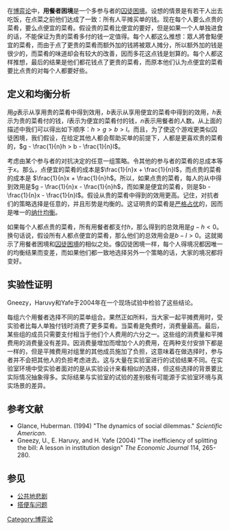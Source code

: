 {{No footnotes|time=2019-05-22T12:10:26+00:00}}
在[[博弈论|博弈论]]中，'''用餐者困境'''是一个多参与者的[[囚徒困境|囚徒困境]]。设想的情景是有若干人出去吃饭，在点菜之前他们达成了一致：所有人平摊买单的钱。现在每个人要么点贵的菜肴，要么点便宜的菜肴。假设贵的菜肴比便宜的要好，但是如果一个人单独进食的话，不能保证为贵的菜肴多付的钱一定值得。每个人都这么推想：眾人將會點便宜的菜肴，而由于点了更贵的菜肴而额外加的钱將被眾人摊分，所以额外加的钱是很少的，而菜肴的味道却会有较大的改善，因而多花这点钱是划算的。每个人都这样推想，最后的结果是他们都花钱点了更贵的菜肴，而原本他们认为点便宜的菜肴要比点贵的对每个人都要好些。

== 定义和均衡分析 ==
用<math>g</math>表示从享用贵的菜肴中得到效用，<math>b</math>表示从享用便宜的菜肴中得到的效用，<math>h</math>表示为贵的菜肴付的钱，<math>l</math>表示为便宜的菜肴付的钱，<math>n</math>表示用餐者的人数。从上面的描述中我们可以得出如下顺序：<math>h > g > b > l</math>。而且，为了使这个游戏更类似囚徒困境，我们假设，在给定其他人都会帮助买单的前提下，人都是更喜欢贵的菜肴的，<math>g - \frac{1}{n}h > b - \frac{1}{n}l</math>。

考虑由某个参与者的对抗决定的任意一组策略。令其他的参与者的菜肴的总成本等于<math>x</math>。那么，点便宜的菜肴的成本是<math>\frac{1}{n}x + \frac{1}{n}l</math>，而点贵的菜肴的成本是 <math>\frac{1}{n}x + \frac{1}{n}h</math>。所以，如果点贵的菜肴，每人的从中得到效用是<math>g - \frac{1}{n}x - \frac{1}{n}h</math>，而如果是便宜的菜肴，则是<math>b - \frac{1}{n}x - \frac{1}{n}l</math>。假设从贵的菜肴中得到的效用更高。记住，对抗者们的策略选择是任意的，并且形势是均衡的。这证明贵的菜肴是[[占优策略|严格占优]]的，因而是唯一的[[纳什均衡|纳什均衡]]。

如果每个人都点贵的菜肴，所有用餐者都支付<math>h</math>，那么得到的总效用是<math>g - h < 0</math>。换句话说，假设所有人都点便宜的菜肴，那么他们的总效用会是<math>b - l > 0</math>。这就揭示了用餐者困境和[[囚徒困境|囚徒困境]]的相似之处。像囚徒困境一样，每个人得境况都因唯一的均衡结果而变差，而如果他们都一致地选择另外一个策略的话，大家的境况都将变好。

== 实验性证明 ==
Gneezy，Haruvy和Yafe于2004年在一个现场试验中检验了这些结论。

每组六个用餐者选择不同的菜单组合。果然正如所料，当大家一起平摊费用时，受实验者比每人单独付钱时消费了更多菜肴。当菜肴是免费时，消费量最高。最后，某些组的成员只需要支付相当于他们个人费用的六分之一。这些组的消费量和平摊费用的消费量没有差异。因消费量增加而增加个人的费用，在两种支付安排下都是一样的，但是平摊费用对组里的其他成员施加了负担，这意味着在做选择时，参与者并不会把其他人的负担考虑进去。这与大量在实验室进行的试验结果不同。在实验室环境中受实验者面对的是从实验设计来看相似的选择，但这些选择的背景要比实际情况抽象得多。实际结果与实验室的试验的差别极有可能源于实验室环境与真实场景的差异。

== 参考文献 ==
* Glance, Huberman. (1994) "The dynamics of social dilemmas." ''Scientific American''.
* Gneezy, U., E. Haruvy, and H. Yafe (2004) "The inefficiency of splitting the bill: A lesson in institution design" ''The Economic Journal'' 114, 265-280.

== 参见 ==
* [[公共地悲剧|公共地悲剧]]
* [[搭便车问题|搭便车问题]]

{{博弈论}}

[[Category:博弈论|Category:博弈论]]